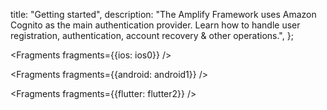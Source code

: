   title: "Getting started",
  description:
    "The Amplify Framework uses Amazon Cognito as the main authentication provider. Learn how to handle user registration, authentication, account recovery & other operations.",
};

<inline-fragment platform="js" src="/fragments/js/getting-started"></inline-fragment>


<Fragments fragments={{ios: ios0}} />


<Fragments fragments={{android: android1}} />


<Fragments fragments={{flutter: flutter2}} />

